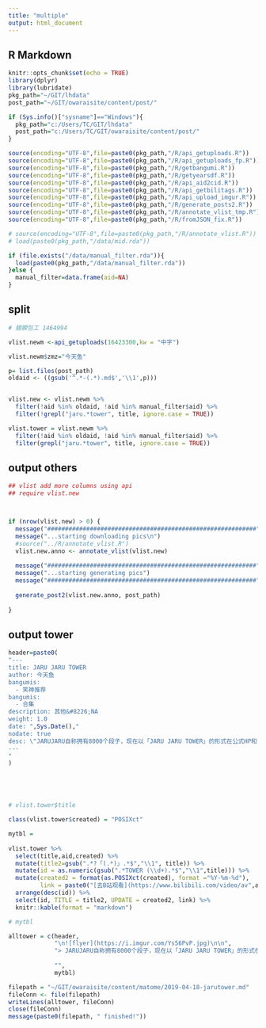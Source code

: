 ```yaml
---
title: "multiple"
output: html_document
---
```


## R Markdown


```r
knitr::opts_chunk$set(echo = TRUE)
library(dplyr)
library(lubridate)
pkg_path="~/GIT/lhdata"
post_path="~/GIT/owaraisite/content/post/"

if (Sys.info()["sysname"]=="Windows"){
  pkg_path="c:/Users/TC/GIT/lhdata"
  post_path="c:/Users/TC/GIT/owaraisite/content/post/"
}

source(encoding="UTF-8",file=paste0(pkg_path,"/R/api_getuploads.R"))
source(encoding="UTF-8",file=paste0(pkg_path,"/R/api_getuploads_fp.R"))
source(encoding="UTF-8",file=paste0(pkg_path,"/R/getbangumi.R"))
source(encoding="UTF-8",file=paste0(pkg_path,"/R/getyearsdf.R"))
source(encoding="UTF-8",file=paste0(pkg_path,"/R/api_aid2cid.R"))
source(encoding="UTF-8",file=paste0(pkg_path,"/R/api_getbilitags.R"))
source(encoding="UTF-8",file=paste0(pkg_path,"/R/api_upload_imgur.R"))
source(encoding="UTF-8",file=paste0(pkg_path,"/R/generate_posts2.R"))
source(encoding="UTF-8",file=paste0(pkg_path,"/R/annotate_vlist_tmp.R"))
source(encoding="UTF-8",file=paste0(pkg_path,"/R/fromJSON_fix.R"))

# source(encoding="UTF-8",file=paste0(pkg_path,"/R/annotate_vlist.R"))
# load(paste0(pkg_path,"/data/mid.rda"))

if (file.exists("/data/manual_filter.rda")){
  load(paste0(pkg_path,"/data/manual_filter.rda"))
}else {
  manual_filter=data.frame(aid=NA)
}
```


## split



```r
# 翅膀包工 1464994

vlist.newm <-api_getuploads(16423300,kw = "中字")

vlist.newm$zmz="今天鱼"

p= list.files(post_path)
oldaid <- ((gsub('^.*-(.*).md$','\\1',p)))


vlist.new <- vlist.newm %>% 
  filter(!aid %in% oldaid, !aid %in% manual_filter$aid) %>%
  filter(!grepl("jaru.*tower", title, ignore.case = TRUE))

vlist.tower = vlist.newm %>%
  filter(!aid %in% oldaid, !aid %in% manual_filter$aid) %>%
  filter(grepl("jaru.*tower", title, ignore.case = TRUE))
```

## output others


```r
## vlist add more columns using api
## require vlist.new



if (nrow(vlist.new) > 0) {
  message("###########################################################")
  message("...starting downloading pics\n")
  #source("../R/annotate_vlist.R")
  vlist.new.anno <- annotate_vlist(vlist.new)
  
  message("###########################################################")
  message("...starting generating pics")
  message("###########################################################")
  
  generate_post2(vlist.new.anno, post_path)
  
}
```




## output tower



```r
header=paste0(
"---
title: JARU JARU TOWER
author: 今天鱼
bangumis: 
  - 笑神推荐
bangumis:
  - 合集
description: 其他&#8226;NA
weight: 1.0
date: ",Sys.Date(),"
nodate: true
desc: \"JARUJARU自称拥有8000个段子，现在以「JARU JARU TOWER」的形式在公式HP和油管每天更新一个。更新一次即是加建一层，居民则是短剧角色：由JARUJARU扮演的奇怪的人。距离「JARU JARU TOWER」建成8000层的2039年11月7日还有二十年。\"
---
"
)





# vlist.tower$title
```


```r

class(vlist.tower$created) = "POSIXct"

mytbl =
  
vlist.tower %>%
  select(title,aid,created) %>%
  mutate(title2=gsub(".*?「(.*)」.*$","\\1", title)) %>%
  mutate(id = as.numeric(gsub(".*TOWER (\\d+).*$","\\1",title))) %>%
  mutate(created2 = format(as.POSIXct(created), format ="%Y-%m-%d"),
         link = paste0("[去B站观看](https://www.bilibili.com/video/av",aid,")")) %>%
  arrange(desc(id)) %>%
  select(id, TITLE = title2, UPDATE = created2, link) %>%
  knitr::kable(format = "markdown")

# mytbl
```


```r
alltower = c(header, 
             "\n![flyer](https://i.imgur.com/Ys56PvP.jpg)\n\n",
             "> JARUJARU自称拥有8000个段子，现在以「JARU JARU TOWER」的形式在公式HP和油管每天更新一个。更新一次即是加建一层，居民则是短剧角色：由JARUJARU扮演的奇怪的人。距离「JARU JARU TOWER」建成8000层的2039年11月7日还有二十年。\n",
             
             "",
             mytbl)

filepath = "~/GIT/owaraisite/content/matome/2019-04-18-jarutower.md"
fileConn <- file(filepath)
writeLines(alltower, fileConn)
close(fileConn)
message(paste0(filepath, " finished!"))
```

